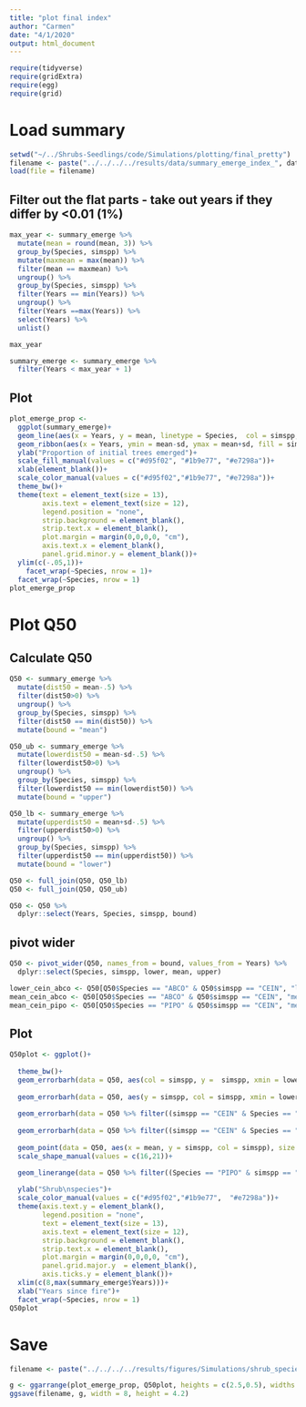 ```yaml
---
title: "plot final index"
author: "Carmen"
date: "4/1/2020"
output: html_document
---
```


```r
require(tidyverse)
require(gridExtra)
require(egg)
require(grid)
```

# Load summary
```r
setwd("~/../Shrubs-Seedlings/code/Simulations/plotting/final_pretty")
filename <- paste("../../../../results/data/summary_emerge_index_", data_date,"_", n_reps, ".Rdata", sep = "")
load(file = filename)
```

## Filter out the flat parts - take out years if they differ by <0.01 (1%)
```r
max_year <- summary_emerge %>% 
  mutate(mean = round(mean, 3)) %>% 
  group_by(Species, simspp) %>% 
  mutate(maxmean = max(mean)) %>% 
  filter(mean == maxmean) %>% 
  ungroup() %>%
  group_by(Species, simspp) %>% 
  filter(Years == min(Years)) %>%
  ungroup() %>% 
  filter(Years ==max(Years)) %>% 
  select(Years) %>% 
  unlist()

max_year
```

```r
summary_emerge <- summary_emerge %>% 
  filter(Years < max_year + 1)
```

## Plot 
```r
plot_emerge_prop <- 
  ggplot(summary_emerge)+
  geom_line(aes(x = Years, y = mean, linetype = Species,  col = simspp, group = simspp), size = 1.1)+
  geom_ribbon(aes(x = Years, ymin = mean-sd, ymax = mean+sd, fill = simspp, group = simspp), alpha = .2)+
  ylab("Proportion of initial trees emerged")+
  scale_fill_manual(values = c("#d95f02", "#1b9e77", "#e7298a"))+
  xlab(element_blank())+
  scale_color_manual(values = c("#d95f02","#1b9e77", "#e7298a"))+
  theme_bw()+
  theme(text = element_text(size = 13), 
        axis.text = element_text(size = 12), 
        legend.position = "none",
        strip.background = element_blank(),
        strip.text.x = element_blank(),
        plot.margin = margin(0,0,0,0, "cm"),
        axis.text.x = element_blank(),
        panel.grid.minor.y = element_blank())+
  ylim(c(-.05,1))+
    facet_wrap(~Species, nrow = 1)+
  facet_wrap(~Species, nrow = 1)
plot_emerge_prop
```

# Plot Q50 

## Calculate Q50
```r
Q50 <- summary_emerge %>% 
  mutate(dist50 = mean-.5) %>% 
  filter(dist50>0) %>%
  ungroup() %>% 
  group_by(Species, simspp) %>% 
  filter(dist50 == min(dist50)) %>% 
  mutate(bound = "mean")

Q50_ub <- summary_emerge %>% 
  mutate(lowerdist50 = mean-sd-.5) %>% 
  filter(lowerdist50>0) %>%
  ungroup() %>% 
  group_by(Species, simspp) %>% 
  filter(lowerdist50 == min(lowerdist50)) %>% 
  mutate(bound = "upper")

Q50_lb <- summary_emerge %>% 
  mutate(upperdist50 = mean+sd-.5) %>% 
  filter(upperdist50>0) %>%
  ungroup() %>% 
  group_by(Species, simspp) %>% 
  filter(upperdist50 == min(upperdist50)) %>% 
  mutate(bound = "lower")

```

```r
Q50 <- full_join(Q50, Q50_lb) 
Q50 <- full_join(Q50, Q50_ub) 

Q50 <- Q50 %>% 
  dplyr::select(Years, Species, simspp, bound)
```

## pivot wider
```r
Q50 <- pivot_wider(Q50, names_from = bound, values_from = Years) %>% 
  dplyr::select(Species, simspp, lower, mean, upper)
```


```r
lower_cein_abco <- Q50[Q50$Species == "ABCO" & Q50$simspp == "CEIN", "lower"] %>% unlist()
mean_cein_abco <- Q50[Q50$Species == "ABCO" & Q50$simspp == "CEIN", "mean"] %>% unlist()
mean_cein_pipo <- Q50[Q50$Species == "PIPO" & Q50$simspp == "CEIN", "mean"] %>% unlist()
```

## Plot
```r
Q50plot <- ggplot()+
 
  theme_bw()+
  geom_errorbarh(data = Q50, aes(col = simspp, y =  simspp, xmin = lower, xmax = upper), size = 1, height = 0.5)+
  
  geom_errorbarh(data = Q50, aes(y = simspp, col = simspp, xmin = lower, xmax = upper), size = 1, height = 0.5)+
  
  geom_errorbarh(data = Q50 %>% filter((simspp == "CEIN" & Species == "PIPO")), aes(col = simspp, y = simspp, xmin = lower, xmax = max(summary_emerge$Years)), size = 1, height = 0, linetype = "dotted")+
  
  geom_errorbarh(data = Q50 %>% filter((simspp == "CEIN" & Species == "PIPO")), aes(col = simspp, y = simspp, xmin = lower, xmax = mean_cein_abco), size = 1, height = 0)+
  
  geom_point(data = Q50, aes(x = mean, y = simspp, col = simspp), size = 1, fill = "white", stroke = 1.5)+
  scale_shape_manual(values = c(16,21))+

  geom_linerange(data = Q50 %>% filter((Species == "PIPO" & simspp == "CEIN")), aes(x = lower, ymin = 2.75, ymax= 3.25), size = 1, col = "#e7298a")+
  
  ylab("Shrub\nspecies")+
  scale_color_manual(values = c("#d95f02","#1b9e77",  "#e7298a"))+
  theme(axis.text.y = element_blank(),
        legend.position = "none", 
        text = element_text(size = 13),
        axis.text = element_text(size = 12),
        strip.background = element_blank(),
        strip.text.x = element_blank(),
        plot.margin = margin(0,0,0,0, "cm"),
        panel.grid.major.y  = element_blank(),
        axis.ticks.y = element_blank())+
  xlim(c(8,max(summary_emerge$Years)))+
  xlab("Years since fire")+
  facet_wrap(~Species, nrow = 1)
Q50plot
```

# Save
```r
filename <- paste("../../../../results/figures/Simulations/shrub_species_index_withQ50_", data_date, "_", n_reps, ".jpeg", sep = "")

g <- ggarrange(plot_emerge_prop, Q50plot, heights = c(2.5,0.5), widths = 4)
ggsave(filename, g, width = 8, height = 4.2)
```

